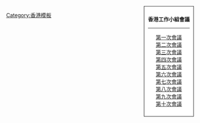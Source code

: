 <div style="float:right; padding:10px; border:1px solid; text-align:center; background: white;">
'''香港工作小組會議'''
----
[[Wikipedia:2006中文維基年會/香港工作小組/第一次會議|第一次會議]]<br/>
[[Wikipedia:2006中文維基年會/香港工作小組/第二次會議|第二次會議]]<br/>
[[Wikipedia:2006中文維基年會/香港工作小組/第三次會議|第三次會議]]<br/>
[[Wikipedia:2006中文維基年會/香港工作小組/第四次會議|第四次會議]]<br/>
[[Wikipedia:2006中文維基年會/香港工作小組/第五次會議|第五次會議]]<br/>
[[Wikipedia:2006中文維基年會/香港工作小組/第六次會議|第六次會議]]<br/>
[[Wikipedia:2006中文維基年會/香港工作小組/第七次會議|第七次會議]]<br/>
[[Wikipedia:2006中文維基年會/香港工作小組/第八次會議|第八次會議]]<br/>
[[Wikipedia:2006中文維基年會/香港工作小組/第九次會議|第九次會議]]<br/>
[[Wikipedia:2006中文維基年會/香港工作小組/第十次會議|第十次會議]]
</div><noinclude>
[[Category:香港模板]]
</noinclude>